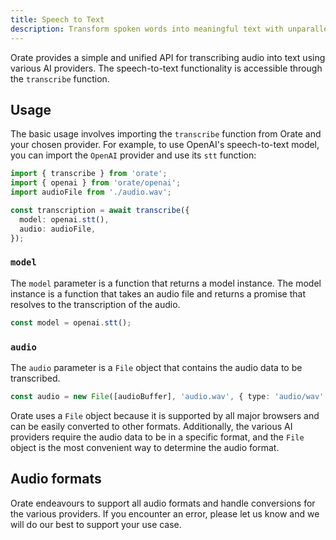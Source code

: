 ```yaml
---
title: Speech to Text
description: Transform spoken words into meaningful text with unparalleled accuracy, speed and reliability; powered by leading AI providers.
---
```


Orate provides a simple and unified API for transcribing audio into text using various AI providers. The speech-to-text functionality is accessible through the `transcribe` function.

<SpeechToTextDemo />

## Usage

The basic usage involves importing the `transcribe` function from Orate and your chosen provider. For example, to use OpenAI's speech-to-text model, you can import the `OpenAI` provider and use its `stt` function:

```ts
import { transcribe } from 'orate';
import { openai } from 'orate/openai';
import audioFile from './audio.wav';

const transcription = await transcribe({
  model: openai.stt(),
  audio: audioFile,
});
```

### `model`

The `model` parameter is a function that returns a model instance. The model instance is a function that takes an audio file and returns a promise that resolves to the transcription of the audio.

```ts
const model = openai.stt();
```

### `audio`

The `audio` parameter is a `File` object that contains the audio data to be transcribed.

```ts
const audio = new File([audioBuffer], 'audio.wav', { type: 'audio/wav' });
```

Orate uses a `File` object because it is supported by all major browsers and can be easily converted to other formats. Additionally, the various AI providers require the audio data to be in a specific format, and the `File` object is the most convenient way to determine the audio format.

## Audio formats

Orate endeavours to support all audio formats and handle conversions for the various providers. If you encounter an error, please let us know and we will do our best to support your use case.
